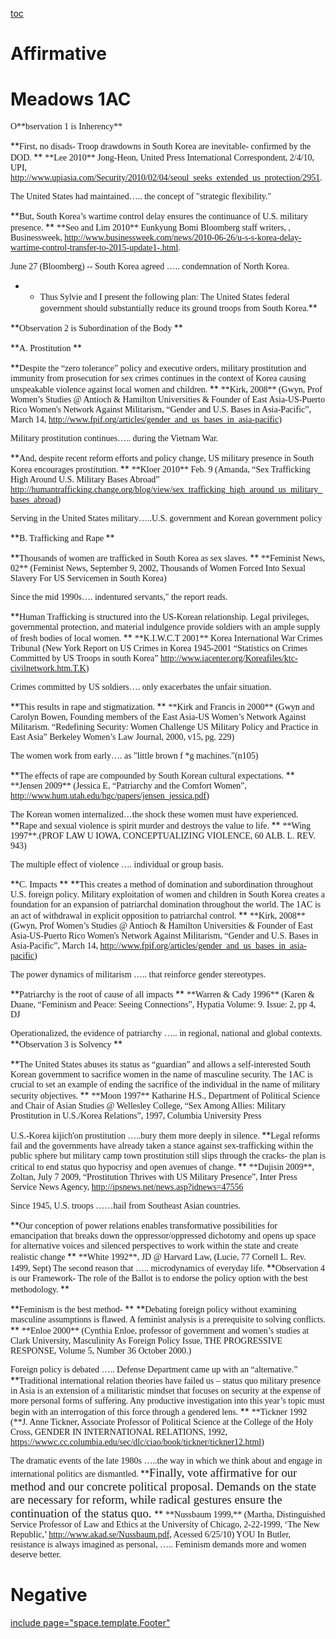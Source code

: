 [[toc]]
=Affirmative= 
=Meadows 1AC= 
<span style="font-family: Calibri; margin: 0in 0in 10pt;">O**bservation 1 is Inherency** </span>

<span style="margin: 0in 0in 10pt;">**<span style="font-family: Calibri;">First, no disads- Troop drawdowns in South Korea are inevitable- confirmed by the DOD. </span>**</span>
<span style="font-family: Calibri; margin: 0in 0in 10pt;">**Lee 2010** Jong-Heon, United Press International Correspondent, 2/4/10, UPI, http://www.upiasia.com/Security/2010/02/04/seoul_seeks_extended_us_protection/2951. </span>

<span style="font-family: Calibri; margin: 0in 0in 10pt;">The United States had maintained….. the concept of "strategic flexibility." </span>

<span style="margin: 0in 0in 10pt;">**<span style="font-family: Calibri;">But, South Korea’s wartime control delay ensures the continuance of U.S. military presence. </span>**</span>
<span style="font-family: Calibri; margin: 0in 0in 10pt;">**Seo and Lim 2010** Eunkyung Bomi Bloomberg staff writers, , Businessweek, http://www.businessweek.com/news/2010-06-26/u-s-s-korea-delay-wartime-control-transfer-to-2015-update1-.html. </span>

<span style="font-family: Calibri; margin: 0in 0in 10pt;">June 27 (Bloomberg) -- South Korea agreed ….. condemnation of North Korea. </span>



**<span style="font-family: Calibri; margin: 0in 0in 10pt;">Thus Sylvie and I present the following plan: The United States federal government should substantially reduce its ground troops from South Korea.</span>**


<span style="margin: 0in 0in 10pt;">**<span style="font-family: Calibri;">Observation 2 is Subordination of the Body </span>**</span>

<span style="margin: 0in 0in 10pt;">**<span style="font-family: Calibri;">A. Prostitution </span>**</span>

<span style="margin: 0in 0in 10pt;">**<span style="font-family: Calibri;">Despite the “zero tolerance” policy and executive orders, military prostitution and immunity from prosecution for sex crimes continues in the context of Korea causing unspeakable violence against local women and children. </span>**</span>
<span style="font-family: Calibri; margin: 0in 0in 10pt;">**Kirk, 2008** (Gwyn, Prof Women’s Studies @ Antioch & Hamilton Universities & Founder of East Asia-US-Puerto Rico Women's Network Against Militarism, “Gender and U.S. Bases in Asia-Pacific”, March 14, http://www.fpif.org/articles/gender_and_us_bases_in_asia-pacific) </span>

<span style="font-family: Calibri; margin: 0in 0in 10pt;">Military prostitution continues….. during the Vietnam War. </span>

<span style="margin: 0in 0in 10pt;">**<span style="font-family: Calibri;">And, despite recent reform efforts and policy change, US military presence in South Korea encourages prostitution. </span>**</span>
<span style="font-family: Calibri; margin: 0in 0in 10pt;">**Kloer 2010** Feb. 9 (Amanda, “Sex Trafficking High Around U.S. Military Bases Abroad” </span>
<span style="font-family: Calibri; margin: 0in 0in 10pt;">http://humantrafficking.change.org/blog/view/sex_trafficking_high_around_us_military_bases_abroad) </span>

<span style="font-family: Calibri; margin: 0in 0in 10pt;">Serving in the United States military…..U.S. government and Korean government policy </span>


<span style="margin: 0in 0in 10pt;">**<span style="font-family: Calibri;">B. Trafficking and Rape </span>**</span>

<span style="margin: 0in 0in 10pt;">**<span style="font-family: Calibri;">Thousands of women are trafficked in South Korea as sex slaves. </span>**</span>
<span style="font-family: Calibri; margin: 0in 0in 10pt;">**Feminist News, 02** (Feminist News, September 9, 2002, Thousands of Women Forced Into Sexual Slavery For US Servicemen in South Korea) </span>

<span style="font-family: Calibri; margin: 0in 0in 10pt;">Since the mid 1990s…. indentured servants," the report reads. </span>

<span style="margin: 0in 0in 10pt;">**<span style="font-family: Calibri;">Human Trafficking is structured into the US-Korean relationship. Legal privileges, governmental protection, and material indulgence provide soldiers with an ample supply of fresh bodies of local women. </span>**</span>
<span style="font-family: Calibri; margin: 0in 0in 10pt;">**K.I.W.C.T 2001** Korea International War Crimes Tribunal (New York Report on US Crimes in Korea 1945-2001 “Statistics on Crimes Committed by US Troops in south Korea” http://www.iacenter.org/Koreafiles/ktc-civilnetwork.htm.T.K) </span>

<span style="font-family: Calibri; margin: 0in 0in 10pt;">Crimes committed by US soldiers…. only exacerbates the unfair situation. </span>


<span style="margin: 0in 0in 10pt;">**<span style="font-family: Calibri;">This results in rape and stigmatization. </span>**</span>
<span style="font-family: Calibri; margin: 0in 0in 10pt;">**Kirk and Francis in 2000** (Gwyn and Carolyn Bowen, Founding members of the East Asia-US Women’s Network Against Militarism. “Redefining Security: Women Challenge US Military Policy and Practice in East Asia” Berkeley Women’s Law Journal, 2000, v15, pg. 229) </span>

<span style="font-family: Calibri; margin: 0in 0in 10pt;">The women work from early…. as "little brown f *g machines."(n105) </span>

<span style="margin: 0in 0in 10pt;">**<span style="font-family: Calibri;">The effects of rape are compounded by South Korean cultural expectations. </span>**</span>
<span style="font-family: Calibri; margin: 0in 0in 10pt;">**Jensen 2009** (Jessica E, “Patriarchy and the Comfort Women”, http://www.hum.utah.edu/hgc/papers/jensen_jessica.pdf) </span>

<span style="font-family: Calibri; margin: 0in 0in 10pt;">The Korean women internalized…the shock these women must have experienced. </span>
<span style="margin: 0in 0in 10pt;">**<span style="font-family: Calibri;">Rape and sexual violence is spirit murder and destroys the value to life. </span>**</span>
<span style="font-family: Calibri; margin: 0in 0in 10pt;">**Wing 1997**.(PROF LAW U IOWA, CONCEPTUALIZING VIOLENCE, 60 ALB. L. REV. 943) </span>

<span style="font-family: Calibri; margin: 0in 0in 10pt;">The multiple effect of violence …. individual or group basis. </span>



<span style="margin: 0in 0in 10pt;">**<span style="font-family: Calibri;">C. Impacts </span>**</span>
<span style="margin: 0in 0in 10pt;">**<span style="font-family: Calibri;">This creates a method of domination and subordination throughout U.S. foreign policy. Military exploitation of women and children in South Korea creates a foundation for an expansion of patriarchal domination throughout the world. The 1AC is an act of withdrawal in explicit opposition to patriarchal control. </span>**</span>
<span style="font-family: Calibri; margin: 0in 0in 10pt;">**Kirk, 2008** (Gwyn, Prof Women’s Studies @ Antioch & Hamilton Universities & Founder of East Asia-US-Puerto Rico Women's Network Against Militarism, “Gender and U.S. Bases in Asia-Pacific”, March 14, http://www.fpif.org/articles/gender_and_us_bases_in_asia-pacific) </span>

<span style="font-family: Calibri; margin: 0in 0in 10pt;">The power dynamics of militarism ….. that reinforce gender stereotypes. </span>

<span style="margin: 0in 0in 10pt;">**<span style="font-family: Calibri;">Patriarchy is the root of cause of all impacts </span>**</span>
<span style="font-family: Calibri; margin: 0in 0in 10pt;">**Warren & Cady 1996** (Karen & Duane, “Feminism and Peace: Seeing Connections”, Hypatia Volume: 9. Issue: 2, pp 4, DJ </span>

<span style="font-family: Calibri; margin: 0in 0in 10pt;">Operationalized, the evidence of patriarchy ….. in regional, national and global contexts. </span>
<span style="margin: 0in 0in 10pt;">**<span style="font-family: Calibri;">Observation 3 is Solvency </span>**</span>

<span style="margin: 0in 0in 10pt;">**<span style="font-family: Calibri;">The United States abuses its status as “guardian” and allows a self-interested South Korean government to sacrifice women in the name of masculine security. The 1AC is crucial to set an example of ending the sacrifice of the individual in the name of military security objectives. </span>**</span>
<span style="font-family: Calibri; margin: 0in 0in 10pt;">**Moon 1997** Katharine H.S., Department of Political Science and Chair of Asian Studies @ Wellesley College, “Sex Among Allies: Military Prostitution in U.S./Korea Relations”, 1997, Columbia University Press </span>

<span style="font-family: Calibri; margin: 0in 0in 10pt;">U.S.-Korea kijich'on prostitution …..bury them more deeply in silence. </span>
<span style="margin: 0in 0in 10pt;">**<span style="font-family: Calibri;">Legal reforms fail and the governments have already taken a stance against sex-trafficking within the public sphere but military camp town prostitution still slips through the cracks- the plan is critical to end status quo hypocrisy and open avenues of change. </span>**</span>
<span style="font-family: Calibri; margin: 0in 0in 10pt;">**Dujisin 2009**, Zoltan, July 7 2009, “Prostitution Thrives with US Military Presence”, Inter Press Service News Agency, http://ipsnews.net/news.asp?idnews=47556 </span>

<span style="font-family: Calibri; margin: 0in 0in 10pt;">Since 1945, U.S. troops ……hail from Southeast Asian countries. </span>

<span style="margin: 0in 0in 10pt;">**<span style="font-family: Calibri;">Our conception of power relations enables transformative possibilities for emancipation that breaks down the oppressor/oppressed dichotomy and opens up space for alternative voices and silenced perspectives to work within the state and create realistic change </span>**</span>
<span style="font-family: Calibri; margin: 0in 0in 10pt;">**White 1992**, JD @ Harvard Law, (Lucie, 77 Cornell L. Rev. 1499, Sept) </span>
<span style="font-family: Calibri; margin: 0in 0in 10pt;">The second reason that ….. microdynamics of everyday life. </span>
<span style="margin: 0in 0in 10pt;">**<span style="font-family: Calibri;">Observation 4 is our Framework- The role of the Ballot is to endorse the policy option with the best methodology. </span>**</span>

<span style="margin: 0in 0in 10pt;">**<span style="font-family: Calibri;">Feminism is the best method- </span>**</span>
<span style="margin: 0in 0in 10pt;">**<span style="font-family: Calibri;">Debating foreign policy without examining masculine assumptions is flawed. A feminist analysis is a prerequisite to solving conflicts. </span>**</span>
<span style="font-family: Calibri; margin: 0in 0in 10pt;">**Enloe 2000** (Cynthia Enloe, professor of government and women’s studies at Clark University, Masculinity As Foreign Policy Issue, THE PROGRESSIVE RESPONSE, Volume 5, Number 36 October 2000.) </span>

<span style="font-family: Calibri; margin: 0in 0in 10pt;">Foreign policy is debated ….. Defense Department came up with an “alternative.” </span>
<span style="margin: 0in 0in 10pt;">**<span style="font-family: Calibri;">Traditional international relation theories have failed us – status quo military presence in Asia is an extension of a militaristic mindset that focuses on security at the expense of more personal forms of suffering. Any productive investigation into this year’s topic must begin with an interrogation of this force through a gendered lens. </span>**</span>
<span style="font-family: Calibri; margin: 0in 0in 10pt;">**Tickner 1992 (**J. Anne Tickner, Associate Professor of Political Science at the College of the Holy Cross, GENDER IN INTERNATIONAL RELATIONS, 1992, https://wwwc.cc.columbia.edu/sec/dlc/ciao/book/tickner/tickner12.html) </span>

<span style="font-family: Calibri; margin: 0in 0in 10pt;">The dramatic events of the late 1980s …..the way in which we think about and engage in international politics are dismantled. </span>
<span style="margin: 0in 0in 10pt;">**<span style="font-family: Calibri; font-size: 14pt; line-height: 115%;">Finally, vote affirmative for our method and our concrete political proposal. Demands on the state are necessary for reform, while radical gestures ensure the continuation of the status quo. </span>**</span>
<span style="font-family: Calibri; margin: 0in 0in 10pt;">**Nussbaum 1999,** (Martha, Distinguished Service Professor of Law and Ethics at the University of Chicago, 2-22-1999, ‘The New Republic,’ http://www.akad.se/Nussbaum.pdf, Acessed 6/25/10) </span>
<span style="font-family: Calibri; margin: 0in 0in 10pt;">YOU </span>
<span style="font-family: Calibri; margin: 0in 0in 10pt;">In Butler, resistance is always imagined as personal, ….. Feminism demands more and women deserve better. </span>

=Negative= 

[[include page="space.template.Footer"]]